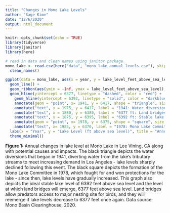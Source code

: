 ```yaml
---
title: "Changes in Mono Lake Levels"
author: "Sage Kime"
date: "12/6/2020"
output: html_document
---
```


```r
knitr::opts_chunk$set(echo = TRUE)
library(tidyverse)
library(janitor)
library(here)
```

```r
# read in data and clean names using janitor package
mono_lake <- read.csv(here("data", "mono_lake_annual_levels.csv"), skip = 5) %>% 
  clean_names()
```

```r
ggplot(data = mono_lake, aes(x = year, y = lake_level_feet_above_sea_level)) +
  geom_line() +
  geom_ribbon(aes(ymin = -Inf, ymax = lake_level_feet_above_sea_level), fill = "darkcyan", alpha = .4) +
  geom_hline(yintercept = 6377, linetype = "dashed", color = "red") +
    geom_hline(yintercept = 6392, linetype = "solid", color = "darkblue") +
    annotate(geom = "point", x= 1941, y = 6417, shape = "triangle", size = 5) +
    annotate("text", x = 1975, y = 6417, label = "1941: Water diversion begins", size = 3.5) +
    annotate("text", x = 1880, y = 6380, label = "6377 ft: Land bridges emerge", size = 3.5) +
    annotate("text", x = 1875, y = 6395, label = "6392 ft: Stable lake level", size = 3.5) +
    annotate(geom = "point", x= 1978, y = 6375, shape = "square", size = 5) +
    annotate("text", x= 1985, y = 6370, label = "1978: Mono Lake Committee forms", size = 3.5) +
  labs(x = "Year", y = "Lake Level (ft above sea level)", title = "Annual change in Mono Lake levels with associated causes and impacts") +
  theme_minimal()

```

**Figure 1:** Annual changes in lake level at Mono Lake in Lee Vining, CA along with potential causes and impacts. The black triangle depicts the water diversions that began in 1941, diverting water from the lake's tributary streams to meet increasing demand in Los Angeles - lake levels sharply declined following this event. The black square depicts the formation of the Mono Lake Committee in 1978, which fought for and won protections for the lake - since then, lake levels have gradually increased. This graph also depicts the ideal stable lake level of 6392 feet above sea level and the level at which land bridges will emerge, 6377 feet above sea level. Land bridges allow predators access to major nesting site for birds, and they will reemerge if lake levels decrease to 6377 feet once again. Data source: Mono Basin Clearinghouse, 2020.

